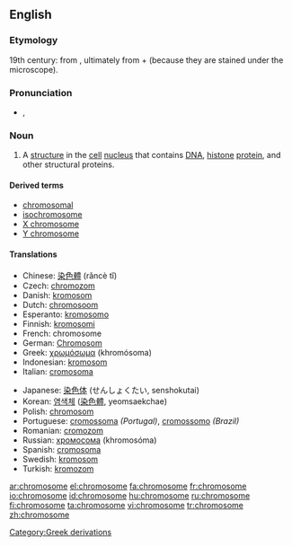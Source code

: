 ==English==
{{wikipedia}}

===Etymology===
19th century: from {{etyl|de}} {{term|Chromosom}}, ultimately from {{etyl|grc}} {{term|χρώμα||colour|sc=polytonic}} + {{term|σῶμα||body|sc=polytonic}} (because they are stained under the microscope).

===Pronunciation===
* {{IPA|/ˈkrəʊməˌsəʊm/ (''UK'') ''or'' /ˈkroʊməˌsoʊm/ (''US'')}}, {{SAMPA|/"kr@Um@%s@Um/ (''UK'') ''or'' /"kroUm@%soUm/ (''US'')}}

===Noun===
{{en-noun}}

# {{context|biology|cytology}} A [[structure]] in the [[cell]] [[nucleus]] that contains [[DNA]], [[histone]] [[protein]], and other structural proteins.

====Derived terms====
* [[chromosomal]]
* [[isochromosome]]
* [[X chromosome]]
* [[Y chromosome]]

====Translations====
{{top}}
* Chinese: [[染色體]] (rǎncè tǐ)
* Czech: [[chromozom]] {{m}}
* Danish: [[kromosom]]
* Dutch: [[chromosoom]] {{n}}
* Esperanto: [[kromosomo]]
* Finnish: [[kromosomi]]
* French: chromosome {{m}}
* German: [[Chromosom]] {{n}}
* Greek: [[χρωμόσωμα]] (khromósoma) {{n}}
* Indonesian: [[kromosom]]
* Italian: [[cromosoma]] {{m}}
{{mid}}
* Japanese: [[染色体]] (せんしょくたい, senshokutai)
* Korean: [[염색체]] ([[染色體]], yeomsaekchae)
* Polish: [[chromosom]]
* Portuguese: [[cromossoma]] {{m}} ''(Portugal)'', [[cromossomo]] {{m}} ''(Brazil)''
* Romanian: [[cromozom]] {{m}}
* Russian: [[хромосома]] (khromosóma) {{f}}
* Spanish: [[cromosoma]] {{m}}
* Swedish: [[kromosom]] {{c}}
* Turkish: [[kromozom]]
{{bottom}}

[[Category:Greek derivations]]

[[ar:chromosome]]
[[el:chromosome]]
[[fa:chromosome]]
[[fr:chromosome]]
[[io:chromosome]]
[[id:chromosome]]
[[hu:chromosome]]
[[ru:chromosome]]
[[fi:chromosome]]
[[ta:chromosome]]
[[vi:chromosome]]
[[tr:chromosome]]
[[zh:chromosome]]